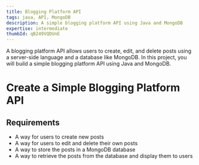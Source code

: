 ```yaml
---
title: Blogging Platform API
tags: java, API, MongoDB
description: A simple blogging platform API using Java and MongoDB
expertise: intermediate
thumbId: qB249VQDUnE
---
```


A blogging platform API allows users to create, edit, and delete posts using a server-side language and a database like MongoDB. In this project, you will build a simple blogging platform API using Java and MongoDB.

<h1>Create a Simple Blogging Platform API</h1>
<h2>Requirements</h2>
<ul>
  <li>A way for users to create new posts</li>
  <li>A way for users to edit and delete their own posts</li>
  <li>A way to store the posts in a MongoDB database</li>
  <li>
    A way to retrieve the posts from the database and display them to users
  </li>
</ul>

